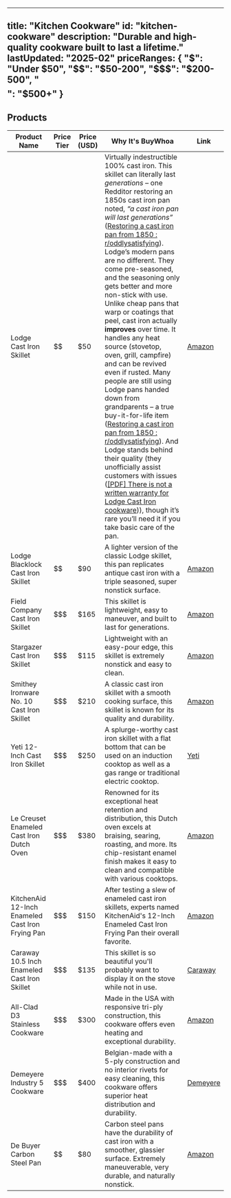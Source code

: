   ---
  title: "Kitchen Cookware"
  id: "kitchen-cookware"
  description: "Durable and high-quality cookware built to last a lifetime."
  lastUpdated: "2025-02"
  priceRanges: {
    "$": "Under $50",
    "$$": "$50-200",
    "$$$": "$200-500",
    "$$$$": "$500+"
  }
  ---

  ## Products

  | Product Name | Price Tier | Price (USD) | Why It's BuyWhoa | Link |
  |--------------|------------|-------------|---------------|------|
  | Lodge Cast Iron Skillet | $$ | $50 | Virtually indestructible 100% cast iron. This skillet can literally last *generations* – one Redditor restoring an 1850s cast iron pan noted, *“a cast iron pan will last generations”* ([Restoring a cast iron pan from 1850 : r/oddlysatisfying](https://www.reddit.com/r/oddlysatisfying/comments/17vsu7n/restoring_a_cast_iron_pan_from_1850/#:~:text=%E2%80%A2)). Lodge’s modern pans are no different. They come pre-seasoned, and the seasoning only gets better and more non-stick with use. Unlike cheap pans that warp or coatings that peel, cast iron actually **improves** over time. It handles any heat source (stovetop, oven, grill, campfire) and can be revived even if rusted. Many people are still using Lodge pans handed down from grandparents – a true buy-it-for-life item ([Restoring a cast iron pan from 1850 : r/oddlysatisfying](https://www.reddit.com/r/oddlysatisfying/comments/17vsu7n/restoring_a_cast_iron_pan_from_1850/#:~:text=%E2%80%A2)). And Lodge stands behind their quality (they unofficially assist customers with issues ([[PDF] There is not a written warranty for Lodge Cast Iron cookware](https://images.thdstatic.com/catalog/pdfImages/b1/b1e00454-f9b1-446a-88c8-aa06d7ebc183.pdf#:~:text=,product%20problems%2C%20please%20contact))), though it’s rare you’ll need it if you take basic care of the pan. | [Amazon](https://www.amazon.com/dp/B00006JSUA/ref=nosim?tag=buywhoa-20) |
  | Lodge Blacklock Cast Iron Skillet | $$ | $90 | A lighter version of the classic Lodge skillet, this pan replicates antique cast iron with a triple seasoned, super nonstick surface. | [Amazon](https://www.amazon.com/dp/B08C9FHFXH/ref=nosim?tag=buywhoa-20) |
  | Field Company Cast Iron Skillet | $$$ | $165 | This skillet is lightweight, easy to maneuver, and built to last for generations. | [Amazon](https://www.amazon.com/dp/B09NXTH8NZ/ref=nosim?tag=buywhoa-20) |
  | Stargazer Cast Iron Skillet | $$$ | $115 | Lightweight with an easy-pour edge, this skillet is extremely nonstick and easy to clean. | [Amazon](https://www.amazon.com/dp/B07YVPZT8G/ref=nosim?tag=buywhoa-20) |
  | Smithey Ironware No. 10 Cast Iron Skillet | $$$ | $210 | A classic cast iron skillet with a smooth cooking surface, this skillet is known for its quality and durability. | [Amazon](https://www.amazon.com/dp/B07QKPQ1BH/ref=nosim?tag=buywhoa-20) |
  | Yeti 12-Inch Cast Iron Skillet | $$$ | $250 | A splurge-worthy cast iron skillet with a flat bottom that can be used on an induction cooktop as well as a gas range or traditional electric cooktop. | [Yeti](https://www.yeti.com/) |
  | Le Creuset Enameled Cast Iron Dutch Oven | $$$ | $380 | Renowned for its exceptional heat retention and distribution, this Dutch oven excels at braising, searing, roasting, and more. Its chip-resistant enamel finish makes it easy to clean and compatible with various cooktops. | [Amazon](https://www.amazon.com/dp/B01MXYN7OR/ref=nosim?tag=buywhoa-20) |
  | KitchenAid 12-Inch Enameled Cast Iron Frying Pan | $$$ | $150 | After testing a slew of enameled cast iron skillets, experts named KitchenAid's 12-Inch Enameled Cast Iron Frying Pan their overall favorite. | [Amazon](https://www.amazon.com/dp/B07YX5N9W6/ref=nosim?tag=buywhoa-20) |
  | Caraway 10.5 Inch Enameled Cast Iron Skillet | $$$ | $135 | This skillet is so beautiful you'll probably want to display it on the stove while not in use. | [Caraway](https://www.carawayhome.com/products/mini-duo) |
  | All-Clad D3 Stainless Cookware | $$$ | $300 | Made in the USA with responsive tri-ply construction, this cookware offers even heating and exceptional durability. | [Amazon](https://www.amazon.com/dp/B00FUF5K8W/ref=nosim?tag=buywhoa-20) |
  | Demeyere Industry 5 Cookware | $$$ | $400 | Belgian-made with a 5-ply construction and no interior rivets for easy cleaning, this cookware offers superior heat distribution and durability. | [Demeyere](https://www.surlatable.com/demeyere-industry5/) |
  | De Buyer Carbon Steel Pan | $$ | $80 | Carbon steel pans have the durability of cast iron with a smoother, glassier surface. Extremely maneuverable, very durable, and naturally nonstick. | [Amazon](https://www.amazon.com/dp/B00462QP0W/ref=nosim?tag=buywhoa-20) |